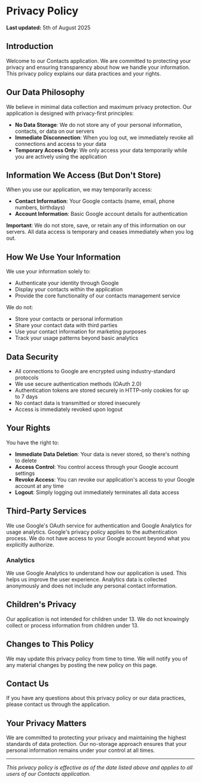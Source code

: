 # Privacy Policy

**Last updated:** 5th of August 2025

## Introduction

Welcome to our Contacts application. We are committed to protecting your privacy and ensuring transparency about how we handle your information. This privacy policy explains our data practices and your rights.

## Our Data Philosophy

We believe in minimal data collection and maximum privacy protection. Our application is designed with privacy-first principles:

- **No Data Storage**: We do not store any of your personal information, contacts, or data on our servers
- **Immediate Disconnection**: When you log out, we immediately revoke all connections and access to your data
- **Temporary Access Only**: We only access your data temporarily while you are actively using the application

## Information We Access (But Don't Store)

When you use our application, we may temporarily access:

- **Contact Information**: Your Google contacts (name, email, phone numbers, birthdays)
- **Account Information**: Basic Google account details for authentication

**Important**: We do not store, save, or retain any of this information on our servers. All data access is temporary and ceases immediately when you log out.

## How We Use Your Information

We use your information solely to:

- Authenticate your identity through Google
- Display your contacts within the application
- Provide the core functionality of our contacts management service

We do not:

- Store your contacts or personal information
- Share your contact data with third parties
- Use your contact information for marketing purposes
- Track your usage patterns beyond basic analytics

## Data Security

- All connections to Google are encrypted using industry-standard protocols
- We use secure authentication methods (OAuth 2.0)
- Authentication tokens are stored securely in HTTP-only cookies for up to 7 days
- No contact data is transmitted or stored insecurely
- Access is immediately revoked upon logout

## Your Rights

You have the right to:

- **Immediate Data Deletion**: Your data is never stored, so there's nothing to delete
- **Access Control**: You control access through your Google account settings
- **Revoke Access**: You can revoke our application's access to your Google account at any time
- **Logout**: Simply logging out immediately terminates all data access

## Third-Party Services

We use Google's OAuth service for authentication and Google Analytics for usage analytics. Google's privacy policy applies to the authentication process. We do not have access to your Google account beyond what you explicitly authorize.

### Analytics

We use Google Analytics to understand how our application is used. This helps us improve the user experience. Analytics data is collected anonymously and does not include any personal contact information.

## Children's Privacy

Our application is not intended for children under 13. We do not knowingly collect or process information from children under 13.

## Changes to This Policy

We may update this privacy policy from time to time. We will notify you of any material changes by posting the new policy on this page.

## Contact Us

If you have any questions about this privacy policy or our data practices, please contact us through the application.

## Your Privacy Matters

We are committed to protecting your privacy and maintaining the highest standards of data protection. Our no-storage approach ensures that your personal information remains under your control at all times.

---

_This privacy policy is effective as of the date listed above and applies to all users of our Contacts application._
